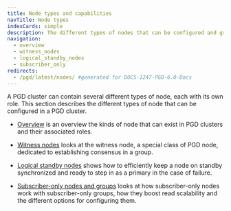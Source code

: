 ```yaml
---
title: Node types and capabilities
navTitle: Node types
indexCards: simple
description: The different types of nodes that can be configured and grouped in a PGD cluster
navigation:
  - overview
  - witness_nodes
  - logical_standby_nodes
  - subscriber_only
redirects:
  - /pgd/latest/nodes/ #generated for DOCS-1247-PGD-6.0-Docs
---
```


A PGD cluster can contain several different types of node, each with its own role. This section describes the different types of node that can be configured in a PGD cluster.

* [Overview](/pgd/latest/reference/nodes/overview) is an overview the kinds of node that can exist in PGD clusters and their associated roles.

* [Witness nodes](/pgd/latest/reference/nodes/witness_nodes) looks at the witness node, a special class of PGD node, dedicated to establishing consensus in a group.

* [Logical standby nodes](/pgd/latest/reference/nodes/logical_standby_nodes) shows how to efficiently keep a node on standby synchronized and ready to step in as a primary in the case of failure.

* [Subscriber-only nodes and groups](/pgd/latest/reference/nodes/subscriber_only) looks at how subscriber-only nodes work with subscriber-only groups, how they boost read scalability and the different options for configuring them.


